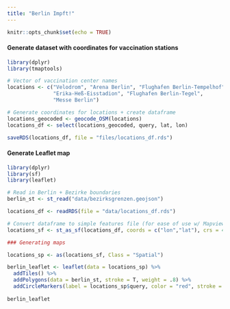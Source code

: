 ```yaml
---
title: "Berlin Impft!"
---
```


```r
knitr::opts_chunk$set(echo = TRUE)
```

#### Generate dataset with coordinates for vaccination stations

```r

library(dplyr)
library(tmaptools)

# Vector of vaccination center names
locations <- c("Velodrom", "Arena Berlin", "Flughafen Berlin-Tempelhof",
               "Erika-Heß-Eisstadion", "Flughafen Berlin-Tegel", 
               "Messe Berlin")

# Generate coordinates for locations + create dataframe
locations_geocoded <- geocode_OSM(locations)
locations_df <- select(locations_geocoded, query, lat, lon)

saveRDS(locations_df, file = "files/locations_df.rds")

```

#### Generate Leaflet map

```r

library(dplyr)
library(sf)
library(leaflet)

# Read in Berlin + Bezirke boundaries
berlin_st <- st_read("data/bezirksgrenzen.geojson")

locations_df <- readRDS(file = "data/locations_df.rds")

# Convert dataframe to simple features file (for ease of use w/ Mapview)
locations_sf <- st_as_sf(locations_df, coords = c("lon","lat"), crs = 4326)

### Generating maps 

locations_sp <- as(locations_sf, Class = "Spatial")

berlin_leaflet <- leaflet(data = locations_sp) %>%
  addTiles() %>%
  addPolygons(data = berlin_st, stroke = T, weight = .8) %>%
  addCircleMarkers(label = locations_sp$query, color = "red", stroke = F, fillOpacity = .5)
  
berlin_leaflet


```
